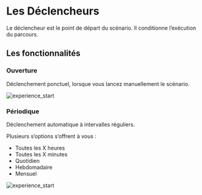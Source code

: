 # Les Déclencheurs

Le déclencheur est le point de départ du scénario. Il conditionne l’exécution du parcours. 

## Les fonctionnalités

### Ouverture

Déclenchement ponctuel, lorsque vous lancez manuellement le scénario.

![experience_start](@public/experiences/open.png)

### Périodique

Déclenchement automatique à intervalles réguliers. 

Plusieurs s’options s’offrent à vous : 

- Toutes les X heures
- Toutes les X minutes
- Quotidien
- Hebdomadaire
- Mensuel

![experience_start](@public/experiences/periodic.png)